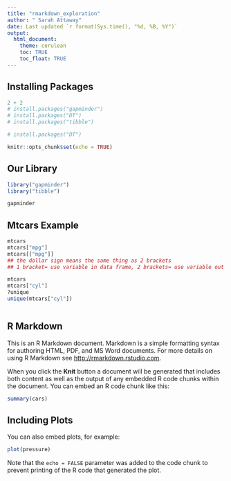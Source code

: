 ```yaml
---
title: "rmarkdown_exploration"
author: " Sarah Attaway"
date: Last updated `r format(Sys.time(), "%d, %B, %Y")`
output: 
  html_document: 
    theme: cerulean
    toc: TRUE
    toc_float: TRUE
---
```

## Installing Packages
```r
2 + 2
# install.packages("gapminder")
# install.packages("DT")
# install.packages("tibble")

# install.packages("DT")
```


```r
knitr::opts_chunk$set(echo = TRUE)
```

## Our Library
```r
library("gapminder")
library("tibble")
```

```r
gapminder
```


## Mtcars Example
```r
mtcars
mtcars["mpg"]
mtcars[["mpg"]]
## the dollar sign means the same thing as 2 brackets
## 1 bracket= use variable in data frame, 2 brackets= use variable out of data frame
```

```r
mtcars
mtcars["cyl"]
?unique
unique(mtcars["cyl"])
```


```r
```


## R Markdown

This is an R Markdown document. Markdown is a simple formatting syntax for authoring HTML, PDF, and MS Word documents. For more details on using R Markdown see <http://rmarkdown.rstudio.com>.

When you click the **Knit** button a document will be generated that includes both content as well as the output of any embedded R code chunks within the document. You can embed an R code chunk like this:

```r
summary(cars)
```

## Including Plots

You can also embed plots, for example:

```r
plot(pressure)
```

Note that the `echo = FALSE` parameter was added to the code chunk to prevent printing of the R code that generated the plot.
